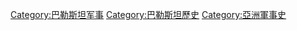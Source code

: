 [[Category:巴勒斯坦军事|Category:巴勒斯坦军事]]
[[Category:巴勒斯坦歷史|Category:巴勒斯坦歷史]]
[[Category:亞洲軍事史|Category:亞洲軍事史]]